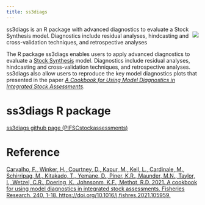 ```yaml
---
title: ss3diags
---
```


::: {style="float: right; margin 5px"}
![](../assets/img/tools-pkg/ss3diags-logo.png){fig-alt="ss3diags - Advanced diagnostics to evaluate a Stock Synthesis model"}
:::

ss3diags is an R package with advanced diagnostics to evaluate a Stock Synthesis model. Diagnostics include residual analyses, hindcasting and cross-validation techniques, and retrospective analyses

The R package ss3diags enables users to apply advanced diagnostics to evaluate a [Stock Synthesis](https://github.com/nmfs-stock-synthesis/stock-synthesis) model. Diagnostics include residual analyses, hindcasting and cross-validation techniques, and retrospective analyses. ss3diags also allow users to reproduce the key model diagnostics plots that presented in the paper [*A Cookbook for Using Model Diagnostics in Integrated Stock Assessments*](https://doi.org/10.1016/j.fishres.2021.105959).

# ss3diags R package

[ss3diags github page (PIFSCstockassessments)](https://pifscstockassessments.github.io/ss3diags/)

# Reference

[Carvalho, F., Winker, H., Courtney, D., Kapur, M., Kell, L., Cardinale, M., Schirripag, M., Kitakado, T., Yemane, D., Piner, K.R., Maunder, M.N., Taylor, I., Wetzel, C.R., Doering, K., Johnsonm, K.F., Methot, R.D. 2021. A cookbook for using model diagnostics in integrated stock assessments. Fisheries Research. 240, 1-18. https://doi.org/10.1016/j.fishres.2021.105959.](https://doi.org/10.1016/j.fishres.2021.105959)
